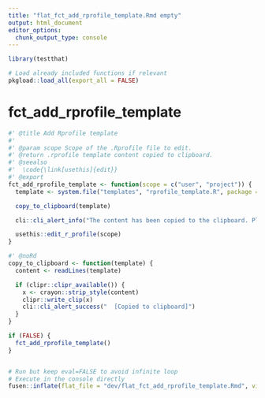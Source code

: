 ```yaml
---
title: "flat_fct_add_rprofile_template.Rmd empty"
output: html_document
editor_options: 
  chunk_output_type: console
---
```


```r
library(testthat)
```

```r
# Load already included functions if relevant
pkgload::load_all(export_all = FALSE)
```

# fct_add_rprofile_template

```r
#' @title Add Rprofile template
#'
#' @param scope Scope of the .Rprofile file to edit.
#' @return .rprofile template content copied to clipboard.
#' @seealso
#'  \code{\link[usethis]{edit}}
#' @export
fct_add_rprofile_template <- function(scope = c("user", "project")) {
  template <- system.file("templates", "rprofile_template.R", package = "setupR")

  copy_to_clipboard(template)

  cli::cli_alert_info("The content has been copied to the clipboard. Please paste it into your .Rprofile file.\n")

  usethis::edit_r_profile(scope)
}

#' @noRd
copy_to_clipboard <- function(template) {
  content <- readLines(template)

  if (clipr::clipr_available()) {
    x <- crayon::strip_style(content)
    clipr::write_clip(x)
    cli::cli_alert_success("  [Copied to clipboard]")
  }
}
```

```r
if (FALSE) {
  fct_add_rprofile_template()
}
```

```r
```


```r
# Run but keep eval=FALSE to avoid infinite loop
# Execute in the console directly
fusen::inflate(flat_file = "dev/flat_fct_add_rprofile_template.Rmd", vignette_name = NA)
```
